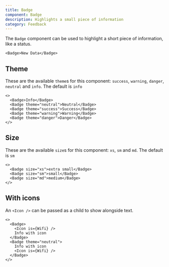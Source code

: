 ```yaml
---
title: Badge
component: Badge
description: Highlights a small piece of information
category: Feedback
---
```


The `Badge` component can be used to highlight a short piece of information, like a status.

```tsx preview live
<Badge>New Data</Badge>
```

## Theme

These are the available `theme`s for this component: `success`, `warning`, `danger`, `neutral` and `info`. The default is `info`

```tsx preview
<>
  <Badge>Info</Badge>
  <Badge theme="neutral">Neutral</Badge>
  <Badge theme="success">Success</Badge>
  <Badge theme="warning">Warning</Badge>
  <Badge theme="danger">Danger</Badge>
</>
```

## Size

These are the available `size`s for this component: `xs`, `sm` and `md`. The default is `sm`

```tsx preview
<>
  <Badge size="xs">extra small</Badge>
  <Badge size="sm">small</Badge>
  <Badge size="md">medium</Badge>
</>
```

## With icons

An `<Icon />` can be passed as a child to show alongside text.

```tsx preview
<>
  <Badge>
    <Icon is={Wifi} />
    Info with icon
  </Badge>
  <Badge theme="neutral">
    Info with icon
    <Icon is={Wifi} />
  </Badge>
</>
```
